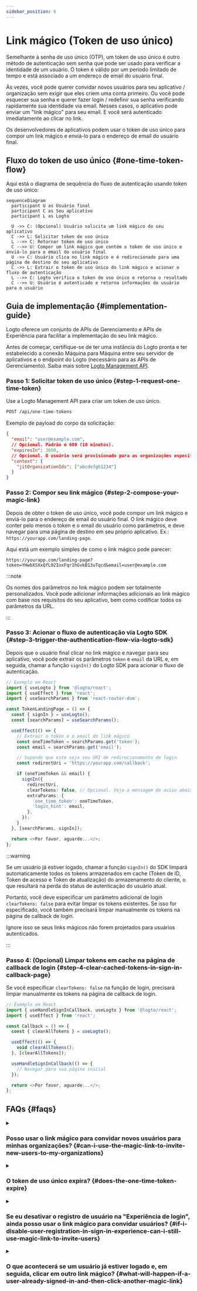 ```yaml
---
sidebar_position: 6
---
```


# Link mágico (Token de uso único)


<Availability cloud oss="comingSoon" />

Semelhante à senha de uso único (OTP), um token de uso único é outro método de autenticação sem senha que pode ser usado para verificar a identidade de um usuário. O token é válido por um período limitado de tempo e está associado a um endereço de email do usuário final.

Às vezes, você pode querer convidar novos usuários para seu aplicativo / organização sem exigir que eles criem uma conta primeiro. Ou você pode esquecer sua senha e querer fazer login / redefinir sua senha verificando rapidamente sua identidade via email. Nesses casos, o aplicativo pode enviar um "link mágico" para seu email. E você será autenticado imediatamente ao clicar no link.

Os desenvolvedores de aplicativos podem usar o token de uso único para compor um link mágico e enviá-lo para o endereço de email do usuário final.

## Fluxo do token de uso único \{#one-time-token-flow}

Aqui está o diagrama de sequência do fluxo de autenticação usando token de uso único:

```mermaid
sequenceDiagram
  participant U as Usuário final
  participant C as Seu aplicativo
  participant L as Logto

  U ->> C: (Opcional) Usuário solicita um link mágico do seu aplicativo
  C ->> L: Solicitar token de uso único
  L -->> C: Retornar token de uso único
  C -->> U: Compor um link mágico que contém o token de uso único e enviá-lo para o email do usuário final
  U ->> C: Usuário clica no link mágico e é redirecionado para uma página de destino do seu aplicativo
  C ->> L: Extrair o token de uso único do link mágico e acionar o fluxo de autenticação
  L -->> C: Logto verifica o token de uso único e retorna o resultado
  C -->> U: Usuário é autenticado e retorna informações do usuário para o usuário
```

## Guia de implementação \{#implementation-guide}

Logto oferece um conjunto de APIs de Gerenciamento e APIs de Experiência para facilitar a implementação do seu link mágico.

Antes de começar, certifique-se de ter uma instância do Logto pronta e ter estabelecido a conexão Máquina para Máquina entre seu servidor de aplicativos e o endpoint do Logto (necessário para as APIs de Gerenciamento). Saiba mais sobre [Logto Management API](/integrate-logto/interact-with-management-api).

### Passo 1: Solicitar token de uso único \{#step-1-request-one-time-token}

Use a Logto Management API para criar um token de uso único.

```bash
POST /api/one-time-tokens
```

Exemplo de payload do corpo da solicitação:

```json
{
  "email": "user@example.com",
  // Opcional. Padrão é 600 (10 minutos).
  "expiresIn": 3600,
  // Opcional. O usuário será provisionado para as organizações especificadas após verificação bem-sucedida.
  "context": {
    "jitOrganizationIds": ["abcdefgh1234"]
  }
}
```

### Passo 2: Compor seu link mágico \{#step-2-compose-your-magic-link}

Depois de obter o token de uso único, você pode compor um link mágico e enviá-lo para o endereço de email do usuário final. O link mágico deve conter pelo menos o token e o email do usuário como parâmetros, e deve navegar para uma página de destino em seu próprio aplicativo. Ex.: `https://yourapp.com/landing-page`.

Aqui está um exemplo simples de como o link mágico pode parecer:

```
https://yourapp.com/landing-page?token=YHwbXSXxQfL02IoxFqr1hGvkB13uTqcd&email=user@example.com
```

:::note

Os nomes dos parâmetros no link mágico podem ser totalmente personalizados. Você pode adicionar informações adicionais ao link mágico com base nos requisitos do seu aplicativo, bem como codificar todos os parâmetros da URL.

:::

### Passo 3: Acionar o fluxo de autenticação via Logto SDK \{#step-3-trigger-the-authentication-flow-via-logto-sdk}

Depois que o usuário final clicar no link mágico e navegar para seu aplicativo, você pode extrair os parâmetros `token` e `email` da URL e, em seguida, chamar a função `signIn()` do Logto SDK para acionar o fluxo de autenticação.

```typescript title="TokenLandingPage.tsx"
// Exemplo em React
import { useLogto } from '@logto/react';
import { useEffect } from 'react';
import { useSearchParams } from 'react-router-dom';

const TokenLandingPage = () => {
  const { signIn } = useLogto();
  const [searchParams] = useSearchParams();

  useEffect(() => {
    // Extrair o token e o email do link mágico
    const oneTimeToken = searchParams.get('token');
    const email = searchParams.get('email');

    // Supondo que este seja seu URI de redirecionamento de login
    const redirectUri = 'https://yourapp.com/callback';

    if (oneTimeToken && email) {
      signIn({
        redirectUri,
        clearTokens: false, // Opcional. Veja a mensagem de aviso abaixo
        extraParams: {
          'one_time_token': oneTimeToken,
          'login_hint': email,
        },
      });
    }
  }, [searchParams, signIn]);

  return <>Por favor, aguarde...</>;
};
```

:::warning

Se um usuário já estiver logado, chamar a função `signIn()` do SDK limpará automaticamente todos os tokens armazenados em cache (Token de ID, Token de acesso e Token de atualização) do armazenamento do cliente, o que resultará na perda do status de autenticação do usuário atual.

Portanto, você deve especificar um parâmetro adicional de login `clearTokens: false` para evitar limpar os tokens existentes. Se isso for especificado, você também precisará limpar manualmente os tokens na página de callback de login.

Ignore isso se seus links mágicos não forem projetados para usuários autenticados.

:::

### Passo 4: (Opcional) Limpar tokens em cache na página de callback de login \{#step-4-clear-cached-tokens-in-sign-in-callback-page}

Se você especificar `clearTokens: false` na função de login, precisará limpar manualmente os tokens na página de callback de login.

```typescript title="Callback.tsx"
// Exemplo em React
import { useHandleSignInCallback, useLogto } from '@logto/react';
import { useEffect } from 'react';

const Callback = () => {
  const { clearAllTokens } = useLogto();

  useEffect(() => {
    void clearAllTokens();
  }, [clearAllTokens]);

  useHandleSignInCallback(() => {
    // Navegar para sua página inicial
  });

  return <>Por favor, aguarde...</>;
};
```

## FAQs \{#faqs}

<details>

<summary>

### Posso usar o link mágico para convidar novos usuários para minhas organizações? \{#can-i-use-the-magic-link-to-invite-new-users-to-my-organizations}

</summary>

Sim, você pode usar o link mágico para convidar novos usuários para seu aplicativo, bem como para organizações. Se você quiser convidar novos usuários para sua organização, basta especificar os `jitOrganizationIds` no corpo da solicitação.

O usuário se juntará automaticamente às organizações após verificação bem-sucedida, e papéis padrão da organização serão atribuídos. Confira a seção "Provisionamento Just-in-time" na página de detalhes da sua organização e configure os papéis padrão para suas organizações.

</details>

<details>

<summary>

### O token de uso único expira? \{#does-the-one-time-token-expire}

</summary>

Sim, o token de uso único expirará após o tempo `expiresIn` especificado (em segundos). O tempo de expiração padrão é de 10 minutos.

</details>

<details>

<summary>

### Se eu desativar o registro de usuário na "Experiência de login", ainda posso usar o link mágico para convidar usuários? \{#if-i-disable-user-registration-in-sign-in-experience-can-i-still-use-magic-link-to-invite-users}

</summary>

Sim, você ainda pode usar o link mágico para convidar usuários, mesmo se desativar o registro de usuário na "Experiência de login".

</details>

<details>

<summary>

### O que acontecerá se um usuário já estiver logado e, em seguida, clicar em outro link mágico? \{#what-will-happen-if-a-user-already-signed-in-and-then-click-another-magic-link}

</summary>

Existem vários cenários possíveis:

1. O usuário já está logado e, em seguida, clica em um link mágico que está associado à conta de usuário atual. Nesse caso, o Logto ainda verificará o token de uso único e provisionará o usuário para as organizações especificadas, se necessário.
2. O usuário já está logado e, em seguida, clica em um link mágico que está associado a uma conta diferente. Nesse caso, o Logto solicitará ao usuário que continue como a nova conta ou volte para o aplicativo com a conta atual.
   1. Se o usuário optar por continuar como a nova conta, o Logto mudará para a nova conta após a verificação do token ser bem-sucedida.
   2. Se o usuário optar por permanecer na conta atual, o Logto não verificará o token e retornará ao aplicativo com a conta atual.
3. Se seu prompt de login estiver configurado para "login" ou contiver "login", o Logto fará automaticamente o login na conta associada ao token de uso único sem solicitar a troca.

</details>
